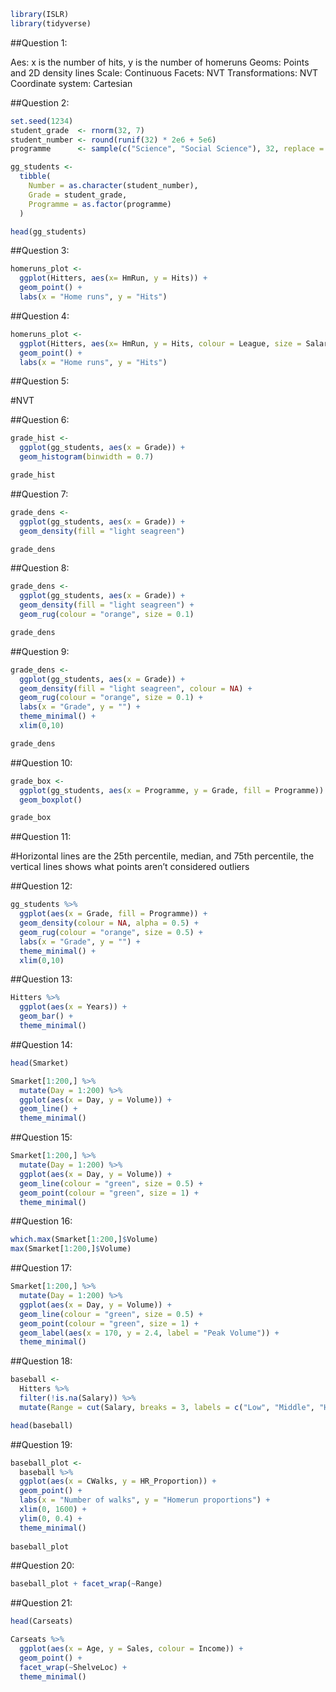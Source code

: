 ```r
library(ISLR)
library(tidyverse)
```

##Question 1:

Aes: x is the number of hits, y is the number of homeruns
Geoms: Points and 2D density lines
Scale: Continuous
Facets: NVT
Transformations: NVT
Coordinate system: Cartesian

##Question 2:

```r
set.seed(1234)
student_grade  <- rnorm(32, 7)
student_number <- round(runif(32) * 2e6 + 5e6)
programme      <- sample(c("Science", "Social Science"), 32, replace = TRUE)

gg_students <-
  tibble(
    Number = as.character(student_number),
    Grade = student_grade,
    Programme = as.factor(programme) 
  )

head(gg_students)
```

##Question 3:

```r
homeruns_plot <-
  ggplot(Hitters, aes(x= HmRun, y = Hits)) +
  geom_point() +
  labs(x = "Home runs", y = "Hits")
```

##Question 4:

```r
homeruns_plot <-
  ggplot(Hitters, aes(x= HmRun, y = Hits, colour = League, size = Salary)) +
  geom_point() +
  labs(x = "Home runs", y = "Hits")
```

##Question 5:

#NVT

##Question 6:

```r
grade_hist <-
  ggplot(gg_students, aes(x = Grade)) +
  geom_histogram(binwidth = 0.7)

grade_hist
```

##Question 7:

```r
grade_dens <-
  ggplot(gg_students, aes(x = Grade)) +
  geom_density(fill = "light seagreen")

grade_dens
```

##Question 8:

```r
grade_dens <-
  ggplot(gg_students, aes(x = Grade)) +
  geom_density(fill = "light seagreen") +
  geom_rug(colour = "orange", size = 0.1)

grade_dens
```

##Question 9:

```r
grade_dens <-
  ggplot(gg_students, aes(x = Grade)) +
  geom_density(fill = "light seagreen", colour = NA) +
  geom_rug(colour = "orange", size = 0.1) +
  labs(x = "Grade", y = "") +
  theme_minimal() + 
  xlim(0,10)

grade_dens

```

##Question 10:

```r
grade_box <-
  ggplot(gg_students, aes(x = Programme, y = Grade, fill = Programme)) +
  geom_boxplot()

grade_box
```

##Question 11:

#Horizontal lines are the 25th percentile, median, and 75th percentile, the vertical lines shows what points aren't considered outliers

##Question 12:

```r
gg_students %>%  
  ggplot(aes(x = Grade, fill = Programme)) +
  geom_density(colour = NA, alpha = 0.5) +
  geom_rug(colour = "orange", size = 0.5) +
  labs(x = "Grade", y = "") +
  theme_minimal() + 
  xlim(0,10)
```

##Question 13:

```r
Hitters %>% 
  ggplot(aes(x = Years)) +
  geom_bar() +
  theme_minimal()
```

##Question 14:

```r
head(Smarket)

Smarket[1:200,] %>% 
  mutate(Day = 1:200) %>% 
  ggplot(aes(x = Day, y = Volume)) +
  geom_line() +
  theme_minimal()
```

##Question 15:

```r
Smarket[1:200,] %>% 
  mutate(Day = 1:200) %>% 
  ggplot(aes(x = Day, y = Volume)) +
  geom_line(colour = "green", size = 0.5) +
  geom_point(colour = "green", size = 1) +
  theme_minimal()
```

##Question 16:

```r
which.max(Smarket[1:200,]$Volume)
max(Smarket[1:200,]$Volume)
```

##Question 17:

```r
Smarket[1:200,] %>% 
  mutate(Day = 1:200) %>% 
  ggplot(aes(x = Day, y = Volume)) +
  geom_line(colour = "green", size = 0.5) +
  geom_point(colour = "green", size = 1) +
  geom_label(aes(x = 170, y = 2.4, label = "Peak Volume")) +
  theme_minimal()
```

##Question 18:

```r
baseball <-
  Hitters %>% 
  filter(!is.na(Salary)) %>% 
  mutate(Range = cut(Salary, breaks = 3, labels = c("Low", "Middle", "High")), HR_Proportion = CHmRun/CHits)

head(baseball)  
```

##Question 19:

```r
baseball_plot <-
  baseball %>% 
  ggplot(aes(x = CWalks, y = HR_Proportion)) +
  geom_point() +
  labs(x = "Number of walks", y = "Homerun proportions") +
  xlim(0, 1600) +
  ylim(0, 0.4) +
  theme_minimal()
  
baseball_plot

```

##Question 20:

```r
baseball_plot + facet_wrap(~Range)
```

##Question 21:

```r
head(Carseats)

Carseats %>% 
  ggplot(aes(x = Age, y = Sales, colour = Income)) +
  geom_point() +
  facet_wrap(~ShelveLoc) +
  theme_minimal()
```

